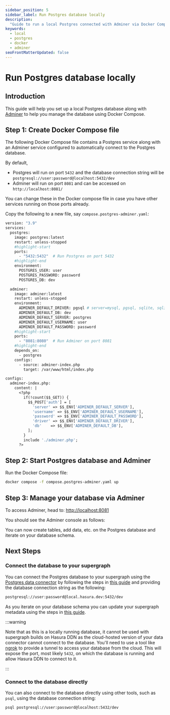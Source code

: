 ```yaml
---
sidebar_position: 5
sidebar_label: Run Postgres database locally
description:
  "Guide to run a local Postgres connected with Adminer via Docker Compose"
keywords:
  - local
  - postgres
  - docker
  - adminer
seoFrontMatterUpdated: false
---
```



# Run Postgres database locally

## Introduction

This guide will help you set up a local Postgres database along with [Adminer](https://www.adminer.org/) to help you
manage the database using Docker Compose.

## Step 1: Create Docker Compose file

The following Docker Compose file contains a Postgres service along with an Adminer service configured to
automatically connect to the Postgres database.

By default,
- Postgres will run on port `5432` and the database connection string will be `postgresql://user:password@localhost:5432/dev`
- Adminer will run on port `8081` and can be accessed on `http://localhost:8081/`

You can change these in the Docker compose file in case you have other services running on those ports already.

Copy the following to a new file, say `compose.postgres-adminer.yaml`:

```dockerfile title="compose.postgres-adminer.yaml"
version: "3.9"
services:
  postgres:
    image: postgres:latest
    restart: unless-stopped
    #highlight-start
    ports:
      - "5432:5432"  # Run Postgres on port 5432
    #highlight-end
    environment:
      POSTGRES_USER: user
      POSTGRES_PASSWORD: password
      POSTGRES_DB: dev

  adminer:
    image: adminer:latest
    restart: unless-stopped
    environment:
      ADMINER_DEFAULT_DRIVER: pgsql # server=mysql, pgsql, sqlite, sqlite2, oracle, mssql, mongo, elastic
      ADMINER_DEFAULT_DB: dev
      ADMINER_DEFAULT_SERVER: postgres
      ADMINER_DEFAULT_USERNAME: user
      ADMINER_DEFAULT_PASSWORD: password
    #highlight-start
    ports:
      - "8081:8080"  # Run Adminer on port 8081
    #highlight-end
    depends_on:
      - postgres
    configs:
      - source: adminer-index.php
        target: /var/www/html/index.php

configs:
  adminer-index.php:
    content: |
      <?php
        if(!count($$_GET)) {
          $$_POST['auth'] = [
            'server' => $$_ENV['ADMINER_DEFAULT_SERVER'],
            'username' => $$_ENV['ADMINER_DEFAULT_USERNAME'],
            'password' => $$_ENV['ADMINER_DEFAULT_PASSWORD'],
            'driver' => $$_ENV['ADMINER_DEFAULT_DRIVER'],
            'db'    => $$_ENV['ADMINER_DEFAULT_DB'],
          ];
        }
        include './adminer.php';
      ?>
```

## Step 2: Start Postgres database and Adminer

Run the Docker Compose file:

```bash title="In directory with compose file, run:"
docker compose -f compose.postgres-adminer.yaml up
```

## Step 3: Manage your database via Adminer

To access Adminer, head to: [http://localhost:8081](http://localhost:8081)

You should see the Adminer console as follows:

<Thumbnail src="/img/databases/local-postgres/adminer.png" alt="Adminer" width="1000px" />

You can now create tables, add data, etc. on the Postgres database and iterate on your database schema.

## Next Steps

### Connect the database to your supergraph

You can connect the Postgres database to your supergraph using the [Postgres data connector](connectors/postgresql/index.mdx)
by following the steps in [this guide](/getting-started/build/03-connect-to-data/01-connect-a-source.mdx?db=PostgreSQL)
and providing the database connection string as the following:

```bash title="Connection string to connect to local supergraph"
postgresql://user:password@local.hasura.dev:5432/dev
```

As you iterate on your database schema you can update your supergraph metadata using the steps in [this guide](/getting-started/build/03-connect-to-data/02-create-source-metadata.mdx).

:::warning

Note that as this is a locally running database, it cannot be used with supergraph builds on Hasura DDN as the
cloud-hosted version of your data connector cannot connect to the database. You'll need to use a tool like
[ngrok](https://ngrok.com/) to provide a tunnel to access your database from the cloud. This will expose the port, most
likely `5432`, on which the database is running and allow Hasura DDN to connect to it.

:::

### Connect to the database directly

You can also connect to the database directly using other tools, such as `psql`, using the database connection string:

```bash title="To connect using psql, run:"
psql postgresql://user:password@localhost:5432/dev
```
